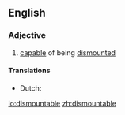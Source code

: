 ==English==

===Adjective===
{{head|en|adjective}}

# [[capable]] of being [[dismounted]]

====Translations====
{{trans-top|capable of being dismounted}}
* Dutch: {{t-|nl|demonteerbaar}}
{{trans-mid}}
{{trans-bottom}}

[[io:dismountable]]
[[zh:dismountable]]